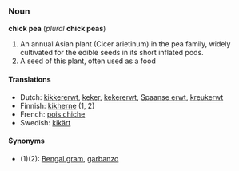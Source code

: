 ===Noun===
'''chick pea''' (''plural'' '''chick peas''')

# An annual Asian plant (Cicer arietinum) in the pea family, widely cultivated for the edible seeds in its short inflated pods. 
# A seed of this plant, often used as a food

==== Translations ====
*Dutch: [[kikkererwt]], [[keker]], [[kekererwt]], [[Spaanse erwt]], [[kreukerwt]]
*Finnish: [[kikherne]] (1, 2)
*French: [[pois chiche]]
*Swedish: [[kikärt]]


====Synonyms====
* (1)(2): [[Bengal gram]], [[garbanzo]]